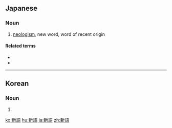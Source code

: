 ==Japanese==
{{ja-kanjitab|しん|ご|yomi=o}}

===Noun===
{{ja-noun|しんご}}

# {{lb|ja|linguistics|sort=しんご}} [[neologism]], new word, word of recent origin

====Related terms====
* {{l|ja|造語}}
* {{l|ja|俗語}}

----

==Korean==
{{ko-hanjatab}}

===Noun===
{{ko-noun|hj|hangeul=신어}}

# {{hanja form of|신어|neologism}}

[[ko:新語]]
[[hu:新語]]
[[ja:新語]]
[[zh:新語]]